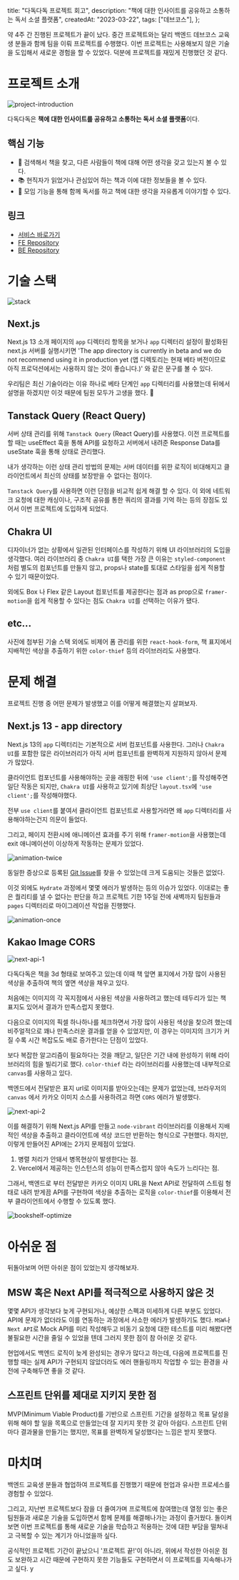   title: "다독다독 프로젝트 회고",
  description: "책에 대한 인사이트를 공유하고 소통하는 독서 소셜 플랫폼",
  createdAt: "2023-03-22",
  tags: ["데브코스"],
};

약 4주 간 진행된 프로젝트가 끝이 났다. 중간 프로젝트와는 달리 백엔드 데브코스 교육생 분들과 함께 팀을 이뤄 프로젝트를 수행했다. 이번 프로젝트는 사용해보지 않은 기술을 도입해서 새로운 경험을 할 수 있었다. 덕분에 프로젝트를 재밌게 진행했던 것 같다.

# **프로젝트 소개**

![project-introduction](project-introduction.png)

다독다독은 **책에 대한 인사이트를 공유하고 소통하는 독서 소셜 플랫폼**이다.

## **핵심 기능**

- 📕 검색해서 책을 찾고, 다른 사람들이 책에 대해 어떤 생각을 갖고 있는지 볼 수 있다.
- 📚 현직자가 읽었거나 관심있어 하는 책과 이에 대한 정보들을 볼 수 있다.
- 👥 모임 기능을 통해 함께 독서를 하고 책에 대한 생각을 자유롭게 이야기할 수 있다.

## **링크**

- [서비스 바로가기](https://dev.dadok.site)
- [FE Repository](https://github.com/prgrms-web-devcourse/Team-Gaerval-Dadok-FE)
- [BE Repository](https://github.com/prgrms-web-devcourse/Team-Gaerval-Dadok-BE)

# **기술 스택**

![stack](stack.png)

## **Next.js**

Next.js 13 소개 페이지의 `app` 디렉터리 항목을 보거나 `app` 디렉터리 설정이 활성화된 next.js 서버를 실행시키면 'The app directory is currently in beta and we do not recommend using it in production yet (앱 디렉토리는 현재 베타 버전이므로 아직 프로덕션에서는 사용하지 않는 것이 좋습니다.)' 와 같은 문구를 볼 수 있다.

우리팀은 최신 기술이라는 이유 하나로 베타 단계인 `app` 디렉터리를 사용했는데 뒤에서 설명을 하겠지만 이것 때문에 팀원 모두가 고생을 했다. 🥲

## **Tanstack Query (React Query)**

서버 상태 관리를 위해 `Tanstack Query` (React Query)를 사용했다. 이전 프로젝트를 할 때는 useEffect 훅을 통해 API를 요청하고 서버에서 내려준 Response Data를 useState 훅을 통해 상태로 관리했다.

내가 생각하는 이런 상태 관리 방법의 문제는 서버 데이터를 위한 로직이 비대해지고 클라이언트에서 최신의 상태를 보장받을 수 없다는 점이다.

`Tanstack Query`를 사용하면 이런 단점을 비교적 쉽게 해결 할 수 있다. 이 외에 네트워크 요청에 대한 캐싱이나, 구조적 공유를 통한 쿼리의 결과를 기억 하는 등의 장점도 있어서 이번 프로젝트에 도입하게 되었다.

## **Chakra UI**

디자이너가 없는 상황에서 일관된 인터페이스를 작성하기 위해 UI 라이브러리의 도입을 생각했다. 여러 라이브러리 중 `Chakra UI`를 택한 가장 큰 이유는 `styled-component` 처럼 별도의 컴포넌트를 만들지 않고, props나 state를 토대로 스타일을 쉽게 적용할 수 있기 때문이었다.

외에도 Box 나 Flex 같은 Layout 컴포넌트를 제공한다는 점과 as prop으로 `framer-motion`을 쉽게 적용할 수 있다는 점도 `Chakra UI`를 선택하는 이유가 됐다.

## **etc...**

사진에 첨부된 기술 스택 외에도 비제어 폼 관리를 위한 `react-hook-form`, 책 표지에서 지배적인 색상을 추출하기 위한 `color-thief` 등의 라이브러리도 사용했다.

# **문제 해결**

프로젝트 진행 중 어떤 문제가 발생했고 이를 어떻게 해결했는지 살펴보자.

## **Next.js 13 - app directory**

Next.js 13의 `app` 디렉터리는 기본적으로 서버 컴포넌트를 사용한다. 그러나 `Chakra UI`를 포함한 많은 라이브러리가 아직 서버 컴포넌트를 완벽하게 지원하지 않아서 문제가 많았다.

클라이언트 컴포넌트를 사용해야하는 곳을 래핑한 뒤에 `'use client';`를 작성해주면 일단 작동은 되지만, `Chakra UI`를 사용하고 있기에 최상단 `layout.tsx`에 `'use client';`를 작성해야했다.

전부 `use client`를 붙여서 클라이언트 컴포넌트로 사용할거라면 왜 `app` 디렉터리를 사용해야하는건지 의문이 들었다.

그리고, 페이지 전환시에 애니메이션 효과를 주기 위해 `framer-motion`을 사용했는데 exit 애니메이션이 이상하게 작동하는 문제가 있었다.

![animation-twice](animation-twice.gif)

동일한 증상으로 등록된 [Git Issue](https://github.com/framer/motion/issues/1850#issuecomment-1445239322)를 찾을 수 있었는데 크게 도움되는 것들은 없었다.

이것 외에도 `Hydrate` 과정에서 몇몇 에러가 발생하는 등의 이슈가 있었다. 이대로는 좋은 퀄리티를 낼 수 없다는 판단을 하고 프로젝트 기한 1주일 전에 새벽까지 팀원들과 `pages` 디렉터리로 마이그레이션 작업을 진행했다.

![animation-once](animation-once.gif)

## **Kakao Image CORS**

![next-api-1](next-api-1.png)

다독다독은 책을 3d 형태로 보여주고 있는데 이때 책 앞면 표지에서 가장 많이 사용된 색상을 추출하여 책의 옆면 색상을 채우고 있다.

처음에는 이미지의 각 꼭지점에서 사용된 색상을 사용하려고 했는데 테두리가 있는 책 표지도 있어서 결과가 만족스럽지 못했다.

다음으로 이미지의 픽셀 하나하나를 체크하면서 가장 많이 사용된 색상을 찾으려 했는데 비주얼적으로 꽤나 만족스러운 결과를 얻을 수 있었지만, 이 경우는 이미지의 크기가 커질 수록 시간 복잡도도 배로 증가한다는 단점이 있었다.

보다 복잡한 알고리즘이 필요하다는 것을 깨닫고, 일단은 기간 내에 완성하기 위해 라이브러리의 힘을 빌리기로 했다. `color-thief` 라는 라이브러리를 사용했는데 내부적으로 `canvas`를 사용하고 있다.

백엔드에서 전달받은 표지 url로 이미지를 받아오는데는 문제가 없었는데, 브라우저의 `canvas` 에서 카카오 이미지 소스를 사용하려고 하면 `CORS` 에러가 발생했다.

![next-api-2](next-api-2.png)

이를 해결하기 위해 Next.js API를 만들고 `node-vibrant` 라이브러리를 이용해서 지배적인 색상을 추출하고 클라이언트에 색상 코드만 반환하는 형식으로 구현했다. 하지만, 이렇게 만들어진 API에는 2가지 문제점이 있었다.

1. 병렬 처리가 안돼서 병목현상이 발생한다는 점.
2. Vercel에서 제공하는 인스턴스의 성능이 만족스럽지 않아 속도가 느리다는 점.

그래서, 백엔드로 부터 전달받은 카카오 이미지 URL을 Next API로 전달하여 스트림 형태로 내려 받게끔 API를 구현하여 색상을 추출하는 로직을 `color-thief`를 이용해서 전부 클라이언트에서 수행할 수 있도록 했다.

![bookshelf-optimize](bookshelf-optimize.gif)

# **아쉬운 점**

뒤돌아보며 어떤 아쉬운 점이 있었는지 생각해보자.

## **MSW 혹은 Next API를 적극적으로 사용하지 않은 것**

몇몇 API가 생각보다 늦게 구현되거나, 예상한 스펙과 미세하게 다른 부분도 있었다. API에 문제가 없더라도 이를 연동하는 과정에서 사소한 에러가 발생하기도 했다. `MSW`나 `Next API`로 Mock API를 미리 작성해두고 비동기 요청에 대한 테스트를 미리 해봤다면 불필요한 시간을 줄일 수 있었을 텐데 그러지 못한 점이 참 아쉬운 것 같다.

현업에서도 백엔드 로직이 늦게 완성되는 경우가 많다고 하는데, 다음에 프로젝트를 진행할 때는 실제 API가 구현되지 않았더라도 에러 핸들링까지 작업할 수 있는 환경을 사전에 구축해두면 좋을 것 같다.

## **스프린트 단위를 제대로 지키지 못한 점**

MVP(Minimum Viable Product)를 기반으로 스프린트 기간을 설정하고 목표 달성을 위해 해야 할 일을 목록으로 만들었는데 잘 지키지 못한 것 같아 아쉽다. 스프린트 단위마다 결과물을 만들기는 했지만, 목표를 완벽하게 달성했다는 느낌은 받지 못했다.

# **마치며**

백엔드 교육생 분들과 협업하여 프로젝트를 진행했기 때문에 현업과 유사한 프로세스를 경험할 수 있었다.

그리고, 지난번 프로젝트보다 잠을 더 줄여가며 프로젝트에 참여했는데 열정 있는 좋은 팀원들과 새로운 기술을 도입하면서 함께 문제를 해결해나가는 과정이 즐거웠다. 돌이켜보면 이번 프로젝트를 통해 새로운 기술을 학습하고 적용하는 것에 대한 부담을 떨쳐내고 극복할 수 있는 계기가 아니었을까 싶다.

공식적인 프로젝트 기간이 끝났으니 '프로젝트 끝!'이 아니라, 위에서 작성한 아쉬운 점도 보완하고 시간 때문에 구현하지 못한 기능들도 구현하면서 이 프로젝트를 지속해나가고 싶다.
y
